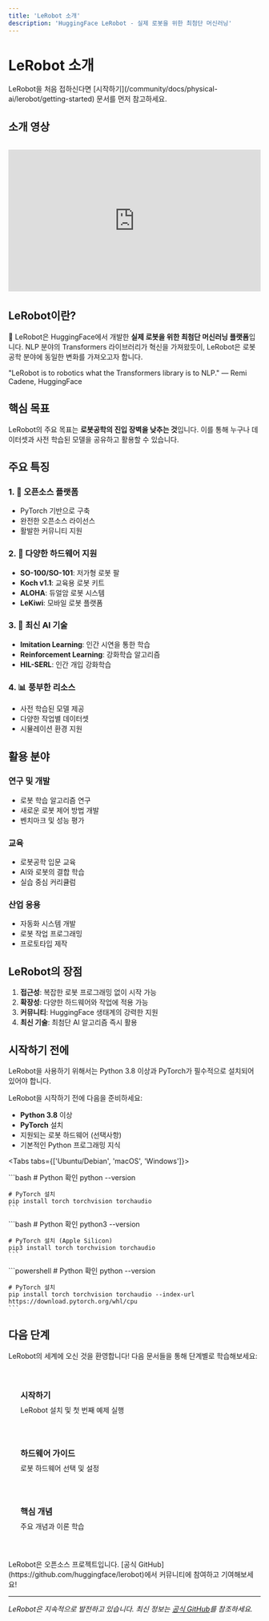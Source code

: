 ```yaml
---
title: 'LeRobot 소개'
description: 'HuggingFace LeRobot - 실제 로봇을 위한 최첨단 머신러닝'
---
```



# LeRobot 소개

<Callout type="tip" title="빠른 시작">
  LeRobot을 처음 접하신다면 [시작하기](/community/docs/physical-ai/lerobot/getting-started) 문서를 먼저 참고하세요.
</Callout>

## 소개 영상

<div style="position: relative; padding-bottom: 56.25%; height: 0; overflow: hidden; max-width: 100%; margin: 2rem 0;">
  <iframe 
    src="https://www.youtube.com/embed/UZC9LiWXXHM" 
    title="LeRobot 소개 영상"
    style="position: absolute; top: 0; left: 0; width: 100%; height: 100%; border: 0; border-radius: var(--radius-lg);"
    allow="accelerometer; autoplay; clipboard-write; encrypted-media; gyroscope; picture-in-picture; web-share" 
    allowfullscreen
  ></iframe>
</div>

## LeRobot이란?

🤗 LeRobot은 HuggingFace에서 개발한 **실제 로봇을 위한 최첨단 머신러닝 플랫폼**입니다. NLP 분야의 Transformers 라이브러리가 혁신을 가져왔듯이, LeRobot은 로봇공학 분야에 동일한 변화를 가져오고자 합니다.

<Callout type="info">
  "LeRobot is to robotics what the Transformers library is to NLP."  
  — Remi Cadene, HuggingFace
</Callout>

## 핵심 목표

LeRobot의 주요 목표는 **로봇공학의 진입 장벽을 낮추는 것**입니다. 이를 통해 누구나 데이터셋과 사전 학습된 모델을 공유하고 활용할 수 있습니다.

## 주요 특징

### 1. 🔧 오픈소스 플랫폼
- PyTorch 기반으로 구축
- 완전한 오픈소스 라이선스
- 활발한 커뮤니티 지원

### 2. 🤖 다양한 하드웨어 지원
- **SO-100/SO-101**: 저가형 로봇 팔
- **Koch v1.1**: 교육용 로봇 키트
- **ALOHA**: 듀얼암 로봇 시스템
- **LeKiwi**: 모바일 로봇 플랫폼

### 3. 🧠 최신 AI 기술
- **Imitation Learning**: 인간 시연을 통한 학습
- **Reinforcement Learning**: 강화학습 알고리즘
- **HIL-SERL**: 인간 개입 강화학습

### 4. 📊 풍부한 리소스
- 사전 학습된 모델 제공
- 다양한 작업별 데이터셋
- 시뮬레이션 환경 지원

## 활용 분야

### 연구 및 개발
- 로봇 학습 알고리즘 연구
- 새로운 로봇 제어 방법 개발
- 벤치마크 및 성능 평가

### 교육
- 로봇공학 입문 교육
- AI와 로봇의 결합 학습
- 실습 중심 커리큘럼

### 산업 응용
- 자동화 시스템 개발
- 로봇 작업 프로그래밍
- 프로토타입 제작

## LeRobot의 장점

1. **접근성**: 복잡한 로봇 프로그래밍 없이 시작 가능
2. **확장성**: 다양한 하드웨어와 작업에 적용 가능
3. **커뮤니티**: HuggingFace 생태계의 강력한 지원
4. **최신 기술**: 최첨단 AI 알고리즘 즉시 활용

## 시작하기 전에

<Callout type="warning" title="필수 요구사항">
  LeRobot을 사용하기 위해서는 Python 3.8 이상과 PyTorch가 필수적으로 설치되어 있어야 합니다.
</Callout>

LeRobot을 시작하기 전에 다음을 준비하세요:

- **Python 3.8** 이상
- **PyTorch** 설치
- 지원되는 로봇 하드웨어 (선택사항)
- 기본적인 Python 프로그래밍 지식

<Tabs tabs={['Ubuntu/Debian', 'macOS', 'Windows']}>
  <div class="tab-panel">
    ```bash
    # Python 확인
    python --version
    
    # PyTorch 설치
    pip install torch torchvision torchaudio
    ```
  </div>
  <div class="tab-panel">
    ```bash
    # Python 확인  
    python3 --version
    
    # PyTorch 설치 (Apple Silicon)
    pip3 install torch torchvision torchaudio
    ```
  </div>
  <div class="tab-panel">
    ```powershell
    # Python 확인
    python --version
    
    # PyTorch 설치
    pip install torch torchvision torchaudio --index-url https://download.pytorch.org/whl/cpu
    ```
  </div>
</Tabs>

## 다음 단계

LeRobot의 세계에 오신 것을 환영합니다! 다음 문서들을 통해 단계별로 학습해보세요:

<div style="display: grid; grid-template-columns: repeat(auto-fit, minmax(250px, 1fr)); gap: 1rem; margin: 2rem 0;">
  <a href="/community/docs/physical-ai/lerobot/getting-started" style="padding: 1.5rem; background: var(--color-surface); border: 1px solid var(--color-border); border-radius: var(--radius-lg); text-decoration: none; transition: all var(--transition-base);">
    <h3 style="margin: 0 0 0.5rem 0; color: var(--color-accent);"><i class="fas fa-rocket"></i> 시작하기</h3>
    <p style="margin: 0; color: var(--color-text-secondary); font-size: var(--text-sm);">LeRobot 설치 및 첫 번째 예제 실행</p>
  </a>
  
  <a href="/community/docs/physical-ai/lerobot/hardware" style="padding: 1.5rem; background: var(--color-surface); border: 1px solid var(--color-border); border-radius: var(--radius-lg); text-decoration: none; transition: all var(--transition-base);">
    <h3 style="margin: 0 0 0.5rem 0; color: var(--color-accent);"><i class="fas fa-microchip"></i> 하드웨어 가이드</h3>
    <p style="margin: 0; color: var(--color-text-secondary); font-size: var(--text-sm);">  로봇 하드웨어 선택 및 설정</p>
  </a>
  
  <a href="/community/docs/physical-ai/lerobot/concepts" style="padding: 1.5rem; background: var(--color-surface); border: 1px solid var(--color-border); border-radius: var(--radius-lg); text-decoration: none; transition: all var(--transition-base);">
    <h3 style="margin: 0 0 0.5rem 0; color: var(--color-accent);"><i class="fas fa-book"></i> 핵심 개념</h3>
    <p style="margin: 0; color: var(--color-text-secondary); font-size: var(--text-sm);">주요 개념과 이론 학습</p>
  </a>
</div>

<Callout type="success" title="커뮤니티 참여">
  LeRobot은 오픈소스 프로젝트입니다. [공식 GitHub](https://github.com/huggingface/lerobot)에서 커뮤니티에 참여하고 기여해보세요!
</Callout>

---

*LeRobot은 지속적으로 발전하고 있습니다. 최신 정보는 [공식 GitHub](https://github.com/huggingface/lerobot)를 참조하세요.*
